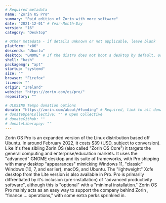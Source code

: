```yaml
---
# Required metadata
name: "Zorin OS Pro"
summary: "Paid edition of Zorin with more software"
date: "2021-12-01" # Year-Month-Day
version: "16"
category: "Desktop"

# Other metadata - if details unknown or not applicable, leave blank
platform: "x86"
descends: "Ubuntu"
desktop: "GNOME" # If the distro does not boot a desktop by default, or doesn't ship one, leave 'desktop' blank
shell: "bash"
packagemgr: "apt"
startup: "systemd"
size: ""
browser: "Firefox"
license: ""
origin: "Ireland"
website: "https://zorin.com/os/pro/"
repository: ""

# ULOSINO Tempo donation options
donate: "https://zorin.com/about/#funding" # Required, link to all donation options
# donateOpenCollective: "" # Open Collective
# donateGithub: ""
# donateLiberapay: ""
---
```


Zorin OS Pro is an expanded version of the Linux distribution based off Ubuntu. In around February 2022, it costs $39 (USD, subject to conversion). Like it's free sibling Zorin OS (also called "Zorin OS Core") it targets the general computing and enterprise/education markets. It uses the "advanced" GNOME desktop and its suite of frameworks, with Pro shipping with many desktop "appearances" mimicking Windows 11, "classic" Windows (10, 7, and earlier), macOS, and Ubuntu. The "lightweight" Xcfe desktop from the Lite version is also available in Pro. Pro is primarily diffrentiated by it's inclusion (pre-installation) of "advanced productivity software", although this is "optional" with a "minimal installation." Zorin OS Pro mainly acts as an easy way to support the company behind Zorin , "finance ... operations," with some extra perks sprinkled in.
